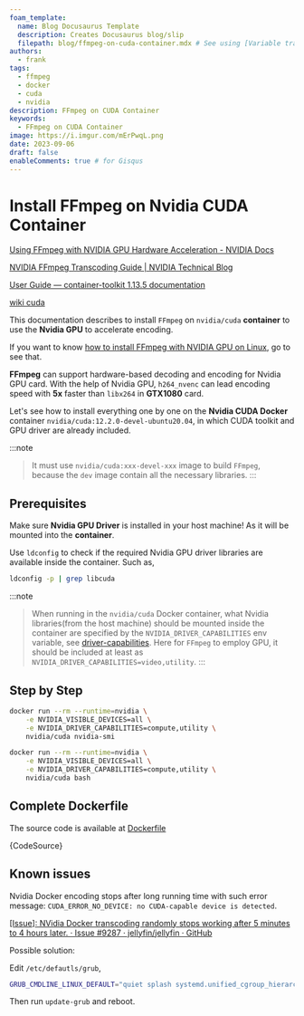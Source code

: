 ```yaml
---
foam_template:
  name: Blog Docusaurus Template
  description: Creates Docusaurus blog/slip
  filepath: blog/ffmpeg-on-cuda-container.mdx # See using [Variable transforms](https://code.visualstudio.com/docs/editor/userdefinedsnippets#_variable-transforms )
authors:
  - frank
tags:
  - ffmpeg
  - docker
  - cuda
  - nvidia
description: FFmpeg on CUDA Container
keywords:
  - FFmpeg on CUDA Container
image: https://i.imgur.com/mErPwqL.png
date: 2023-09-06
draft: false
enableComments: true # for Gisqus
---
```


# Install FFmpeg on Nvidia CUDA Container

[Using FFmpeg with NVIDIA GPU Hardware Acceleration - NVIDIA Docs](https://docs.nvidia.com/video-technologies/video-codec-sdk/12.0/ffmpeg-with-nvidia-gpu/index.html)

[NVIDIA FFmpeg Transcoding Guide | NVIDIA Technical Blog](https://developer.nvidia.com/blog/nvidia-ffmpeg-transcoding-guide/)

[User Guide — container-toolkit 1.13.5 documentation](https://docs.nvidia.com/datacenter/cloud-native/container-toolkit/latest/user-guide.html)


[wiki cuda](./wiki-cuda.mdx)

This documentation describes to install `FFmpeg` on `nvidia/cuda` **container** to use the **Nvidia GPU** to accelerate encoding.

If you want to know [how to install FFmpeg with NVIDIA GPU on Linux](https://www.cyberciti.biz/faq/how-to-install-ffmpeg-with-nvidia-gpu-acceleration-on-linux/), go to see that.


**FFmpeg** can support hardware-based decoding and encoding for Nvidia GPU card. With the help of Nvidia GPU, `h264_nvenc` can lead encoding speed with **5x** faster than `libx264` in **GTX1080** card.

Let's see how to install everything one by one on the **Nvidia CUDA Docker** container `nvidia/cuda:12.2.0-devel-ubuntu20.04`, in which CUDA toolkit and GPU driver are already included.

<!--truncate-->

:::note
> It must use `nvidia/cuda:xxx-devel-xxx` image to build `FFmpeg`, because the `dev` image contain all the necessary libraries.
:::

## Prerequisites

Make sure **Nvidia GPU Driver** is installed in your host machine! As it will be mounted into the **container**. 

Use `ldconfig` to check if the required Nvidia GPU driver libraries are available inside the container. Such as,

```sh
ldconfig -p | grep libcuda
```

:::note
> When running in the `nvidia/cuda` Docker container, what Nvidia libraries(from the host machine) should be mounted inside the container are specified by the `NVIDIA_DRIVER_CAPABILITIES` env variable, see [driver-capabilities](https://docs.nvidia.com/datacenter/cloud-native/container-toolkit/latest/user-guide.html#driver-capabilities). Here for `FFmpeg` to employ GPU, it should be included at least as `NVIDIA_DRIVER_CAPABILITIES=video,utility`.
:::

## Step by Step

```sh
docker run --rm --runtime=nvidia \
    -e NVIDIA_VISIBLE_DEVICES=all \
    -e NVIDIA_DRIVER_CAPABILITIES=compute,utility \
    nvidia/cuda nvidia-smi
```

```sh
docker run --rm --runtime=nvidia \
    -e NVIDIA_VISIBLE_DEVICES=all \
    -e NVIDIA_DRIVER_CAPABILITIES=compute,utility \
    nvidia/cuda bash
```

## Complete Dockerfile

The source code is available at [Dockerfile](../code-snippets/dockerfiles/nvidia-cuda-ffmpeg/Dockerfile)


<CodeBlock language="yaml" title="nvidia-cuda-ffmpeg/Dockerfile">{CodeSource}</CodeBlock>

## Known issues

Nvidia Docker encoding stops after long running time with such error message: `CUDA_ERROR_NO_DEVICE: no CUDA-capable device is detected`.

[[Issue]: NVidia Docker transcoding randomly stops working after 5 minutes to 4 hours later. · Issue #9287 · jellyfin/jellyfin · GitHub](https://github.com/jellyfin/jellyfin/issues/9287)

Possible solution:

Edit `/etc/defautls/grub`,

```sh
GRUB_CMDLINE_LINUX_DEFAULT="quiet splash systemd.unified_cgroup_hierarchy=0"
```

Then run `update-grub` and reboot.
